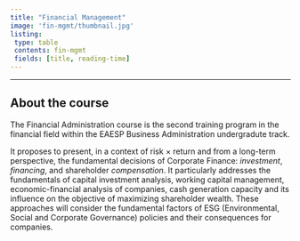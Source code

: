 ```yaml
---
title: "Financial Management"
image: 'fin-mgmt/thumbnail.jpg'
listing:
 type: table
 contents: fin-mgmt
 fields: [title, reading-time]
---
```


------------------------------------------------------------------------

## **About the course**

The Financial Administration course is the second training program in the financial field within the EAESP Business Administration undergradute track.

It proposes to present, in a context of risk $\times$ return and from a long-term perspective, the fundamental decisions of Corporate Finance: *investment*, *financing*, and shareholder *compensation*. It particularly addresses the fundamentals of capital investment analysis, working capital management, economic-financial analysis of companies, cash generation capacity and its influence on the objective of maximizing shareholder wealth. These approaches will consider the fundamental factors of ESG (Environmental, Social and Corporate Governance) policies and their consequences for companies.


